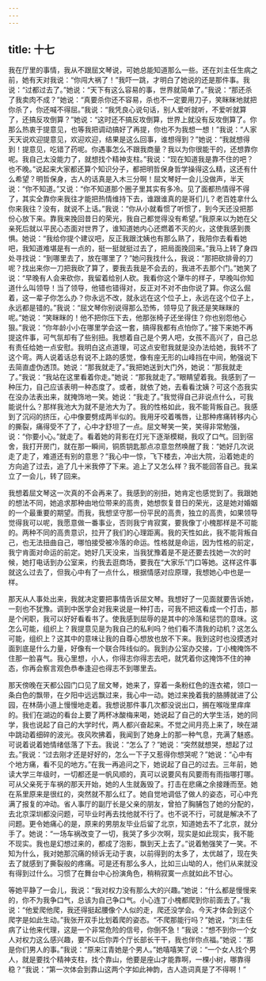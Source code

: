 ```yaml
---
---
---
```

title: 十七
---



我在厅里的事情，我从不跟屈文琴说，可她总能知道那么一些。还在刘主任生病之前，她有天对我说：“你闯大祸了！”我吓一跳，才明白了她说的还是那件事。我说：“过都过去了。”她说：“天下有这么容易的事，世界就简单了。”我说：“那还杀了我卖肉不成？”她说：“真要杀你还不容易，杀也不一定要用刀子，笑眯眯地就把你杀了，你还喊不得屈。”我说：“我凭良心说句话，别人爱听就听，不爱听就算了，还搞反攻倒算？”她说：“这时还不搞反攻倒算，世界上就没有反攻倒算了。你那么热衷于提意见，也等我把调动搞好了再提，你也不为我想一想！”我说：“人家天天说欢迎提意见，欢迎欢迎，结果是这么回事，谁想得到？”她说：“我就想得到！提意见，吃错了药呢。你遇事怎么不跟我商量？我以为你很能干的，还想靠你呢。我自己太没能力了，就想找个精神支柱。”我说：“现在知道我是靠不住的吧？也不晚。”说起来大家都还算个知识分子，都把明哲保身哲学操得这么精，这还有什么希望？明哲保身，古人的话真是入木三分啊！屈文琴好一会儿没做声，半天说：“你不知道。”又说：“你不知道那个圈子里其实有多冷。见了面都热情得不得了，其实全靠你来我往才能把热情维持下去，谁跟谁真的是哥们儿？老百姓拿什么你来我往？没有，就说不上话。”我说：“你从小就看惯了听惯了，到今天还没把那份心放下来。靠我来挽回昔日的荣光，我自己都觉得没有希望。”我原来以为她在父亲死后就以平民心态面对世界了，谁知道她内心还燃着不灭的火，这使我感到畏惧。她说：“我给你提个建议吧，反正我跟沈姨也有那么熟了，我陪你去看看她吧，我知道难堪是有一点的，挺一挺就挺过去了，把局面挽回来。”我马上转了身四处寻找说：“到哪里去了，放在哪里了？”她问我找什么，我说：“那把砍排骨的刀呢？找出来你一刀把我砍了算了，要我去我是不会去的，我进不去那个门。”她笑了说：“早晚有人会来砍你，我留着给别人砍。我看你这个犟牛的样子，早晚叫你知道什么叫领导！当了领导，他错也错得对，反正对不对不由你说了算。你这么倔着，这一辈子你怎么办？你永远不改，就永远在这个位子上，永远在这个位子上，永远都是错的。”我说：“屈文琴你别说得那么恐怖，领导见了我还是笑眯眯的呢。”她说：“笑眯眯的！他不把你压下去，他那张椅子还坐得住？你也别怨他心狠。”我说：“你年龄小小在哪里学会这一套，搞得我都有点怕你了。”接下来她不再提这件事，可气氛却有了些别扭。我想着自己是个男人吧，女孩不高兴了，自己总有责任给她一点安慰。我明白这点道理，可这点安慰我就是没办法给她，我转不了这个弯。两人说着话总有说不上路的感觉，像有座无形的山峰挡在中间，勉强说下去简直虚伪透顶。她说：“那我就走了。”我把她送到大门外，她说：“那我就走了。”我说：“我站在这里看着你走。”她说：“那我就走了。”眼睛望着我。我感到了一种压力，自己应该表明一种态度了。或者，就依了她，去看看沈姨？可这个态我实在没办法表出来，就掩饰地一笑。她说：“我走了。”我觉得自己非说点什么，可我能说什么？那样我池大为就不是池大为了。我的性格如此，我不能背叛自己。我感到了沉闷的挤压，心中像要劈成两半似的。我用牙咬着嘴唇，让那种疼痛转移内心的撕裂，痛得受不了了，心中才舒坦了一点。屈文琴笑一笑，笑得非常勉强，说：“你要小心。”就走了。看着她的背影在灯光下逐渐模糊，我叹了口气。回到宿舍，我打开房门，就在那一瞬间，铜质钥匙那点凉意忽然唤醒了我：“她好几次说走了走了，难道还有别的意思？”我心中一惊，飞下楼去，冲出大院，沿着她走的方向追了过去，追了几十米我停了下来。追上了又怎么样？我不能回答自己。我呆立了一会儿，转了回来。

我想着屈文琴这一次真的不会再来了。我感到的别扭，她肯定也感觉到了。我跟她的想法不同，她追求那种由地位带来的高贵，她想恢复昔日的荣光，这是她对婚姻的一个最重要的期望。而我，我想坚守那一份平民的高贵，独立的高贵，如果领导觉得我可以呢，我愿意做一番事业，否则我宁肯寂寞，要我像丁小槐那样是不可能的。两种不同的高贵意识，拉开了我们的心理距离。我的天性如此，我不能背叛自己，也无法扭曲自己，哪怕接受被冷落的命运。性格就是命运，因为性格的前定，我宁肯面对命运的前定。她好几天没来，当我犹豫着是不是还要去找她一次的时候，她打电话到办公室来，约我去逛商场，要我在“大家乐”门口等她。这样这件事就这么过去了，但我心中有了一点什么，根据情感对应原理，我想她心中也是一样。

那天从人事处出来，我就决定要把事情告诉屈文琴。我想好了一见面就要告诉她，一刻也不犹豫。调到中医学会对我来说是一种打击，可我不把这看成一个打击，那是个闲职，我可以好好看看书了。使我感到屈辱的是其中的冷落和惩罚的意味。这怎么可能，组织上？我提意见是为我自己的私利吗？他们看不清我的动机？这怎么可能，组织上？这其中的意味让我的自尊心想放也放不下来。我到这时也没摸透对面到底是什么力量，好像有一个联合阵线似的。我到办公室办交接，丁小槐掩饰不住那一脸喜气。我心里想，小人，你得志你得志去吧，就凭着你这掩饰不住的神态，你再会察言观色恭奉逢迎也得志不到哪里去。

那天傍晚在天都公园门口见了屈文琴，她来了，穿着一条粉红色的连衣裙，领口一条白色的飘带，在夕阳中远远飘过来，我心中一动。她过来挽着我的胳膊就进了公园，在林荫小道上慢慢地走着。我想说那件事几次都没说出口，搁在喉咙里痒痒的。我们在湖边的看台上要了两杯冰酸梅来喝，她说起了自己的大学生活，她的同学，我也说起了自己的大学时代，两人都兴奋起来。不觉之间月亮上来了，映在湖中跳动着细碎的波光。夜风吹拂着，我闻到了她身上的那一种气息，充满了魅惑。可说着说着她情绪低落了下去。我说：“怎么了？”她说：“突然就想哭，想起了过去。”我说：“过去刚才还是好好的，怎么一下子又惹得你想哭呢？”她说：“心中有个地方痛，看不见的地方。”在我一再追问之下，她说起了自己的过去。三年前，她读大学三年级时，一切都还是一帆风顺的，真可以说要风有风要雨有雨指哪打哪。可从父亲死于车祸的那天开始，她的人生就轰毁了。打击在悲痛之余接踵而至。她在系里原来是很红的，突然就不那么红了。她自觉地调低了做人的姿态，可心中充满了报复的冲动。省人事厅的副厅长是父亲的朋友，曾拍了胸脯包了她的分配的，去北京深圳都没问题，可毕业时再去找他就不行了。也不说不行，可就是解决不了问题。更令她痛心的是，原来的男朋友毕业后留了北京，知道她去不了北京，就分手了。她说：“一场车祸改变了一切，我哭了多少次啊，现实是如此现实，我不能不现实。我也是幻想过来的，都成了泡影，飘到天上去了。”说着勉强笑了一笑。不知为什么，我对她那沉痛的倾诉无动于衷，以前得到的太多了，太优越了，现在失去了就感到了撕裂般的疼痛。可是还有那么多人，比如三山坳的人，他们从来就没有得到过什么。习惯了在舞台中心扮演角色，稍稍寂寞一点就如此不甘心。

等她平静了一会儿，我说：“我对权力没有那么大的兴趣。”她说：“什么都是慢慢来的，你不为我争口气，总该为自己争口气。小心连丁小槐都爬到你前面去了。”我说：“他爱爬他爬，我还得挺起腰像个人似的走，爬还没学会。今天才体会到这个爬字是如此生动。”我张开双手比划着爬的姿态。“不爬那能行吗？”她说，“刘主任病了让他来代理，这是一个非常危险的信号，你倒不急！”我说：“想不到你一个女人对权力这么感兴趣，要不以后你弄个厅长部长干干，我也伴你点福。”她说：“那是你们男人的事。”我说：“原来江青她是个男人。”她嘻嘻笑了说：“一个女人找个男人，就是要找个精神支柱，找个靠山，他要是座山才能靠啊，一棵小树，哪靠得稳？”我说：“第一次体会到靠山这两个字如此神韵，古人造词真是了不得啊！”